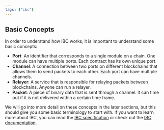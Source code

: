 ```yaml
---
tags: ["ibc"]
---
```



<Tags />

## Basic Concepts

In order to understand how IBC works, it is important to understand some basic
concepts:

- **Port**: An identifier that corresponds to a single module on a chain. One
  module can have multiple ports. Each contract has its own unique port.
- **Channel**: A connection between two ports on different blockchains that
  allows them to send packets to each other. Each port can have multiple
  channels.
- **Relayer**: A service that is responsible for relaying packets between
  blockchains. Anyone can run a relayer.
- **Packet**: A piece of binary data that is sent through a channel. It can time
  out if it is not delivered within a certain time frame.

We will go into more detail on these concepts in the later sections, but this
should give you some basic terminology to start with. If you want to learn more
about IBC, you can read the [IBC specification] or check out the [IBC
documentation].

[IBC specification]: https://github.com/cosmos/ibc
[IBC documentation]: https://ibc.cosmos.network/main
